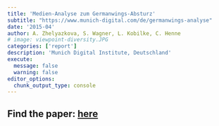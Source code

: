 ```yaml
---
title: 'Medien-Analyse zum Germanwings-Absturz'
subtitle: "https://www.munich-digital.com/de/germanwings-analyse"
date: '2015-04'
author: A. Zhelyazkova, S. Wagner, L. Kobilke, C. Henne
# image: viewpoint-diversity.JPG
categories: ['report']
description: 'Munich Digital Institute, Deutschland'
execute: 
  message: false
  warning: false
editor_options: 
  chunk_output_type: console
---
```


## Find the paper: [here](https://www.munich-digital.com/de/germanwings-analyse) ##

